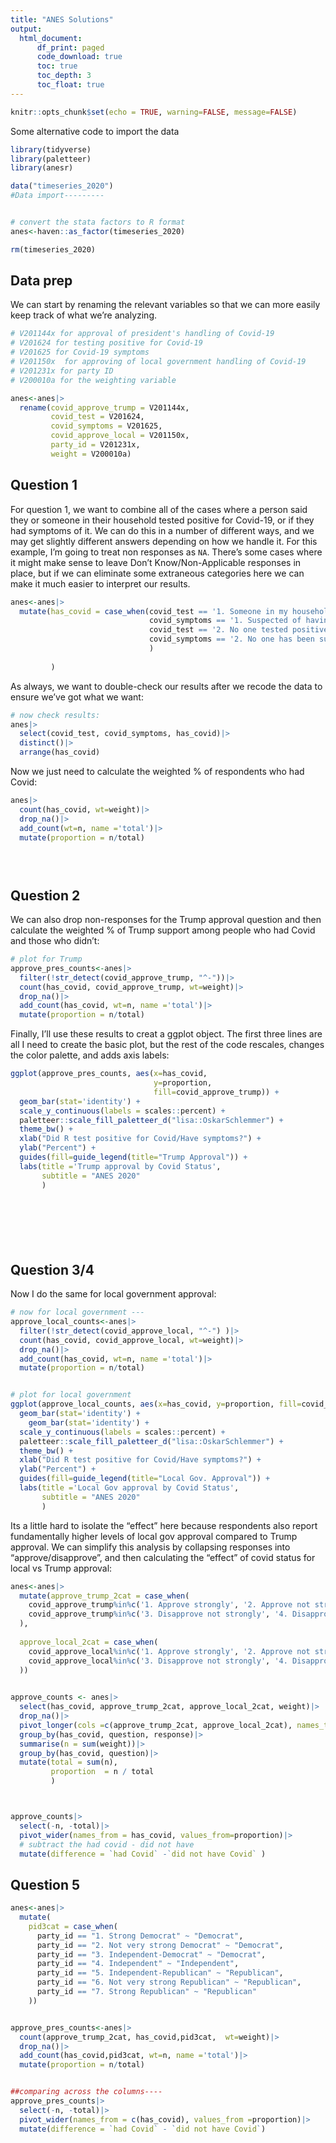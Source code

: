 ```yaml
---
title: "ANES Solutions"
output: 
  html_document:
      df_print: paged
      code_download: true
      toc: true
      toc_depth: 3
      toc_float: true
---
```


```r
knitr::opts_chunk$set(echo = TRUE, warning=FALSE, message=FALSE)
```

Some alternative code to import the data
```r
library(tidyverse)
library(paletteer)
library(anesr)

data("timeseries_2020")
#Data import---------


# convert the stata factors to R format
anes<-haven::as_factor(timeseries_2020)

rm(timeseries_2020)

```

## Data prep

We can start by renaming the relevant variables so that we can more easily keep track of what we're analyzing.

```r


# V201144x for approval of president's handling of Covid-19
# V201624 for testing positive for Covid-19
# V201625 for Covid-19 symptoms
# V201150x  for approving of local government handling of Covid-19
# V201231x for party ID
# V200010a for the weighting variable

anes<-anes|>
  rename(covid_approve_trump = V201144x,
         covid_test = V201624,
         covid_symptoms = V201625,
         covid_approve_local = V201150x,
         party_id = V201231x,
         weight = V200010a)

```

## Question 1

For question 1, we want to combine all of the cases where a person said they or someone in their household tested positive for Covid-19, or if they had symptoms of it. We can do this in a number of different ways, and we may get slightly different answers depending on how we handle it. For this example, I'm going to treat non responses as `NA`. There's some cases where it might make sense to leave Don't Know/Non-Applicable responses in place, but if we can eliminate some extraneous categories here we can make it much easier to interpret our results. 

```r


anes<-anes|>
  mutate(has_covid = case_when(covid_test == '1. Someone in my household tested positive'| 
                               covid_symptoms == '1. Suspected of having COVID-19' ~  "had Covid",
                               covid_test == '2. No one tested positive'| 
                               covid_symptoms == '2. No one has been suspected of having COVID-19' ~  "did not have Covid",
                               )
         
         )

```

As always, we want to double-check our results after we recode the data to ensure we've got what we want: 

```r
# now check results:
anes|>
  select(covid_test, covid_symptoms, has_covid)|>
  distinct()|>
  arrange(has_covid)


```
Now we just need to calculate the weighted % of respondents who had Covid:

```r

anes|>
  count(has_covid, wt=weight)|>
  drop_na()|>
  add_count(wt=n, name ='total')|>
  mutate(proportion = n/total)

  



```


## Question 2


We can also drop non-responses for the Trump approval question and then calculate the weighted % of Trump support among people who had Covid and those who didn't:

```r
# plot for Trump
approve_pres_counts<-anes|>
  filter(!str_detect(covid_approve_trump, "^-"))|>
  count(has_covid, covid_approve_trump, wt=weight)|>
  drop_na()|>
  add_count(has_covid, wt=n, name ='total')|>
  mutate(proportion = n/total)

```

Finally, I'll use these results to creat a ggplot object. The first three lines are all I need to create the basic plot, but the rest of the code rescales, changes the color palette, and adds axis labels: 
```r


ggplot(approve_pres_counts, aes(x=has_covid, 
                                y=proportion, 
                                fill=covid_approve_trump)) +
  geom_bar(stat='identity') +
  scale_y_continuous(labels = scales::percent) +
  paletteer::scale_fill_paletteer_d("lisa::OskarSchlemmer") +
  theme_bw() +
  xlab("Did R test positive for Covid/Have symptoms?") +
  ylab("Percent") +
  guides(fill=guide_legend(title="Trump Approval")) +
  labs(title ='Trump approval by Covid Status', 
       subtitle = "ANES 2020"
       )




  
  
```




## Question 3/4

Now I do the same for local government approval:

```r

# now for local government --- 
approve_local_counts<-anes|>
  filter(!str_detect(covid_approve_local, "^-") )|>
  count(has_covid, covid_approve_local, wt=weight)|>
  drop_na()|>
  add_count(has_covid, wt=n, name ='total')|>
  mutate(proportion = n/total)


# plot for local government
ggplot(approve_local_counts, aes(x=has_covid, y=proportion, fill=covid_approve_local)) + 
  geom_bar(stat='identity') +
    geom_bar(stat='identity') +
  scale_y_continuous(labels = scales::percent) +
  paletteer::scale_fill_paletteer_d("lisa::OskarSchlemmer") +
  theme_bw() +
  xlab("Did R test positive for Covid/Have symptoms?") +
  ylab("Percent") +
  guides(fill=guide_legend(title="Local Gov. Approval")) +
  labs(title ='Local Gov approval by Covid Status', 
       subtitle = "ANES 2020"
       )

```


Its a little hard to isolate the "effect" here because respondents also report fundamentally higher levels of local gov approval compared to Trump approval. We can simplify this analysis by collapsing responses into "approve/disapprove", and then calculating the "effect" of covid status for local vs Trump approval:

```r
anes<-anes|>
  mutate(approve_trump_2cat = case_when(
    covid_approve_trump%in%c('1. Approve strongly', '2. Approve not strongly') ~ "approve",
    covid_approve_trump%in%c('3. Disapprove not strongly', '4. Disapprove strongly') ~ "disapprove",
  ),
  
  approve_local_2cat = case_when(
    covid_approve_local%in%c('1. Approve strongly', '2. Approve not strongly') ~ "approve",
    covid_approve_local%in%c('3. Disapprove not strongly', '4. Disapprove strongly') ~ "disapprove",
  ))
  

```    




```r
approve_counts <- anes|>
  select(has_covid, approve_trump_2cat, approve_local_2cat, weight)|>
  drop_na()|>
  pivot_longer(cols =c(approve_trump_2cat, approve_local_2cat), names_to='question', values_to='response')|>
  group_by(has_covid, question, response)|>
  summarise(n = sum(weight))|>
  group_by(has_covid, question)|>
  mutate(total = sum(n),
         proportion  = n / total
         )



approve_counts|>
  select(-n, -total)|>
  pivot_wider(names_from = has_covid, values_from=proportion)|>
  # subtract the had covid - did not have
  mutate(difference = `had Covid` -`did not have Covid` )


```


## Question 5



```r


anes<-anes|>
  mutate(
    pid3cat = case_when(
      party_id == "1. Strong Democrat" ~ "Democrat",
      party_id == "2. Not very strong Democrat" ~ "Democrat",
      party_id == "3. Independent-Democrat" ~ "Democrat",
      party_id == "4. Independent" ~ "Independent",
      party_id == "5. Independent-Republican" ~ "Republican",
      party_id == "6. Not very strong Republican" ~ "Republican",
      party_id == "7. Strong Republican" ~ "Republican"
    ))


approve_pres_counts<-anes|>
  count(approve_trump_2cat, has_covid,pid3cat,  wt=weight)|>
  drop_na()|>
  add_count(has_covid,pid3cat, wt=n, name ='total')|>
  mutate(proportion = n/total)


##comparing across the columns----
approve_pres_counts|>
  select(-n, -total)|>
  pivot_wider(names_from = c(has_covid), values_from =proportion)|>
  mutate(difference = `had Covid` - `did not have Covid`)


```


